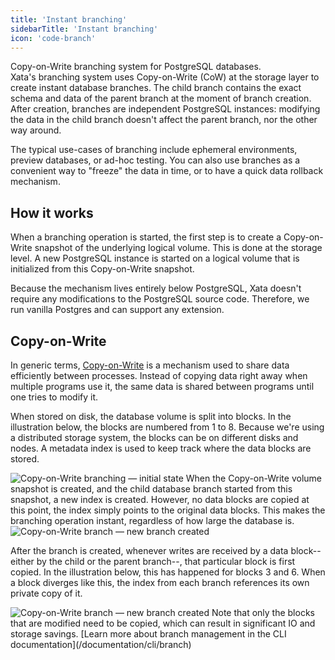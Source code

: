 ---
title: 'Instant branching'
sidebarTitle: 'Instant branching'
icon: 'code-branch'
---

Copy-on-Write branching system for PostgreSQL databases.\
Xata's branching system uses Copy-on-Write (CoW) at the storage layer to create instant database branches. The child branch contains the exact schema and data of the parent branch at the moment of branch creation. After creation, branches are independent PostgreSQL instances: modifying the data in the child branch doesn't affect the parent branch, nor the other way around.

The typical use-cases of branching include ephemeral environments, preview databases, or ad-hoc testing. You can also use branches as a convenient way to "freeze" the data in time, or to have a quick data rollback mechanism.

## How it works

When a branching operation is started, the first step is to create a Copy-on-Write snapshot of the underlying logical volume. This is done at the storage level. A new PostgreSQL instance is started on a logical volume that is initialized from this Copy-on-Write snapshot.

Because the mechanism lives entirely below PostgreSQL, Xata doesn't require any modifications to the PostgreSQL source code. Therefore, we run vanilla Postgres and can support any extension.

## Copy-on-Write

In generic terms, [Copy-on-Write](https://en.wikipedia.org/wiki/Copy-on-write) is a mechanism used to share data efficiently between processes. Instead of copying data right away when multiple programs use it, the same data is shared between programs until one tries to modify it.

When stored on disk, the database volume is split into blocks. In the illustration below, the blocks are numbered from 1 to 8. Because we're using a distributed storage system, the blocks can be on different disks and nodes. A metadata index is used to keep track where the data blocks are stored.
<Frame>
<img src="/images/core-concepts/copy-on-write-diagram-1.png" alt="Copy-on-Write branching — initial state"/>
</Frame>
When the Copy-on-Write volume snapshot is created, and the child database branch started from this snapshot, a new index is created. However, no data blocks are copied at this point, the index simply points to the original data blocks. This makes the branching operation instant, regardless of how large the database is.

<Frame>
<img src="/images/core-concepts/copy-on-write-branching-2.png" alt="Copy-on-Write branch — new branch created"/>
</Frame>

After the branch is created, whenever writes are received by a data block--either by the child or the parent branch--, that particular block is first copied. In the illustration below, this has happened for blocks 3 and 6. When a block diverges like this, the index from each branch references its own private copy of it.

<Frame>
<img src="/images/core-concepts/copy-on-write-branching-3.png" alt="Copy-on-Write branch — new branch created"/>
</Frame>

<Warning>
Note that only the blocks that are modified need to be copied, which can result in significant IO and storage savings.
</Warning>

<Tip>
[Learn more about branch management in the CLI documentation](/documentation/cli/branch)
</Tip>
